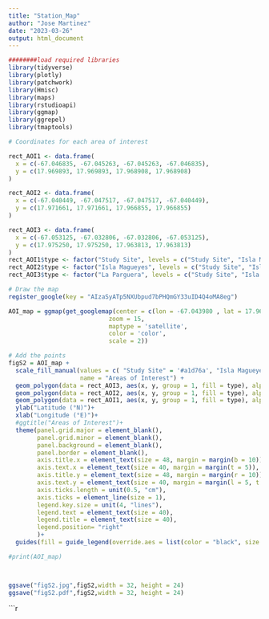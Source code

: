 ```yaml
---
title: "Station_Map"
author: "Jose Martinez"
date: "2023-03-26"
output: html_document
---
```


```r
########load required libraries
library(tidyverse)
library(plotly)
library(patchwork)
library(Hmisc)
library(maps)
library(rstudioapi)
library(ggmap)
library(ggrepel)
library(tmaptools)
```


```r
# Coordinates for each area of interest

rect_AOI1 <- data.frame(
  x = c(-67.046835, -67.045263, -67.045263, -67.046835),
  y = c(17.969893, 17.969893, 17.968908, 17.968908)
)

rect_AOI2 <- data.frame(
  x = c(-67.040449, -67.047517, -67.047517, -67.040449),
  y = c(17.971661, 17.971661, 17.966855, 17.966855)
)

rect_AOI3 <- data.frame(
  x = c(-67.053125, -67.032806, -67.032806, -67.053125),
  y = c(17.975250, 17.975250, 17.963813, 17.963813)
)
rect_AOI1$type <- factor("Study Site", levels = c("Study Site", "Isla Magueyes", "La Parguera"))
rect_AOI2$type <- factor("Isla Magueyes", levels = c("Study Site", "Isla Magueyes", "La Parguera"))
rect_AOI3$type <- factor("La Parguera", levels = c("Study Site", "Isla Magueyes", "La Parguera"))
```


```r
# Draw the map
register_google(key = "AIzaSyATp5NXUbpud7bPHQmGY33uID4Q4oMA8eg")

AOI_map = ggmap(get_googlemap(center = c(lon = -67.043980 , lat = 17.969038), 
                            zoom = 15,
                            maptype = 'satellite',
                            color = 'color',
                            scale = 2))

# Add the points
figS2 = AOI_map +
  scale_fill_manual(values = c( "Study Site" = '#a1d76a', "Isla Magueyes" = "#e31a1c","La Parguera" = "#fc8d59"),
                    name = "Areas of Interest") + 
  geom_polygon(data = rect_AOI3, aes(x, y, group = 1, fill = type), alpha = 0.2, color = "#fc8d59", size = 1.25, show.legend = TRUE)+
  geom_polygon(data = rect_AOI2, aes(x, y, group = 1, fill = type), alpha = 0.2, color = "#e31a1c", size = 1.25, show.legend = TRUE)+
  geom_polygon(data = rect_AOI1, aes(x, y, group = 1, fill = type), alpha = 0.2, color = "#a1d76a", size = 1.25, show.legend = TRUE)+
  ylab("Latitude (°N)")+ 
  xlab("Longitude (°E)")+
  #ggtitle("Areas of Interest")+
  theme(panel.grid.major = element_blank(),
        panel.grid.minor = element_blank(),
        panel.background = element_blank(),
        panel.border = element_blank(),
        axis.title.x = element_text(size = 48, margin = margin(b = 10)),
        axis.text.x = element_text(size = 40, margin = margin(t = 5)),
        axis.title.y = element_text(size = 48, margin = margin(r = 10)),
        axis.text.y = element_text(size = 40, margin = margin(l = 5, t = 5)),
        axis.ticks.length = unit(0.5, "cm"),
        axis.ticks = element_line(size = 1),
        legend.key.size = unit(4, "lines"),
        legend.text = element_text(size = 40),
        legend.title = element_text(size = 40),
        legend.position= "right"
        )+
  guides(fill = guide_legend(override.aes = list(color = "black", size = 0.25)))  # Set legend key border color to black

#print(AOI_map)



ggsave("figS2.jpg",figS2,width = 32, height = 24)
ggsave("figS2.pdf",figS2,width = 32, height = 24)

```




```r
